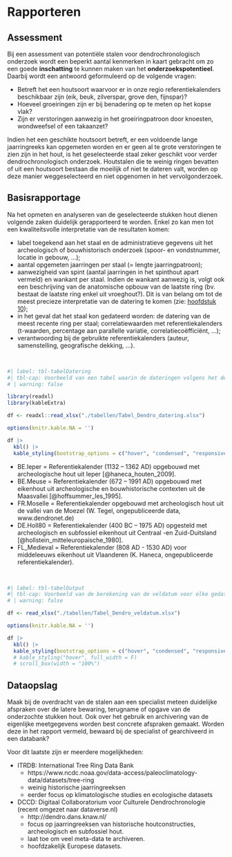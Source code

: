 # Rapporteren {#rapporteren}

## Assessment

Bij een assessment van potentiële stalen voor dendrochronologisch onderzoek wordt een beperkt aantal kenmerken in kaart gebracht om zo een goede **inschatting** te kunnen maken van het **onderzoekspotentieel**. Daarbij wordt een antwoord geformuleerd op de volgende vragen:

-   Betreft het een houtsoort waarvoor er in onze regio referentiekalenders beschikbaar zijn (eik, beuk, zilverspar, grove den, fijnspar)?
-   Hoeveel groeiringen zijn er bij benadering op te meten op het kopse vlak?
-   Zijn er verstoringen aanwezig in het groeiringpatroon door knoesten, wondweefsel of een takaanzet?

Indien het een geschikte houtsoort betreft, er een voldoende lange jaarringreeks kan opgemeten worden en er geen al te grote verstoringen te zien zijn in het hout, is het geselecteerde staal zeker geschikt voor verder dendrochronologisch onderzoek. Houtstalen die te weinig ringen bevatten of uit een houtsoort bestaan die moeilijk of niet te dateren valt, worden op deze manier weggeselecteerd en niet opgenomen in het vervolgonderzoek.

## Basisrapportage

Na het opmeten en analyseren van de geselecteerde stukken hout dienen volgende zaken duidelijk gerapporteerd te worden. Enkel zo kan men tot een kwaliteitsvolle interpretatie van de resultaten komen:

-   label toegekend aan het staal en de administratieve gegevens uit het archeologisch of bouwhistorisch onderzoek (spoor- en vondstnummer, locatie in gebouw, ...);
-   aantal opgemeten jaarringen per staal (= lengte jaarringpatroon);
-   aanwezigheid van spint (aantal jaarringen in het spinthout apart vermeld) en wankant per staal. Indien de wankant aanwezig is, volgt ook een beschrijving van de anatomische opbouw van de laatste ring (bv. bestaat de laatste ring enkel uit vroeghout?). Dit is van belang om tot de meest precieze interpretatie van de datering te komen (zie: [hoofdstuk 10](#interpretatie));
-   in het geval dat het staal kon gedateerd worden: de datering van de meest recente ring per staal; correlatiewaarden met referentiekalenders (t-waarden, percentage aan parallelle variatie, correlatiecoëfficiënt, ...);
-   verantwoording bij de gebruikte referentiekalenders (auteur, samenstelling, geografische dekking, ...).

<br>

```r
#| label: tbl-tabelDatering
#| tbl-cap: Voorbeeld van een tabel waarin de dateringen volgens het dendrochronologisch onderzoek worden gerapporteerd. Voor de gedateerde jaarringreeksen wordt telkens vermeld met welke referentiekalender er een betrouwbare overeenkomst werd gevonden. Dit wordt hier uitgedrukt door de tBP-waarden en het percentage aan parallelle variatie (%PV). Ook de overlap (= aantal jaar) tussen de opgemeten jaarringreeks en de referentiekalender wordt vermeld (OVL).
# | warning: false

library(readxl)
library(kableExtra)

df <- readxl::read_xlsx("./tabellen/Tabel_Dendro_datering.xlsx")

options(knitr.kable.NA = '')

df |> 
  kbl() |> 
  kable_styling(bootstrap_options = c("hover", "condensed", "responsive"))

```

-   BE.Ieper = Referentiekalender (1132 -- 1362 AD) opgebouwd met archeologische hout uit Ieper [@haneca_houten_2009].
-   BE.Meuse = Referentiekalender (672 -- 1991 AD) opgebouwd met eikenhout uit archeologische en bouwhistorische contexten uit de Maasvallei [@hoffsummer_les_1995].
-   FR.Moselle = Referentiekalender opgebouwd met archeologisch hout uit de vallei van de Moezel (W. Tegel, ongepubliceerde data, www.dendronet.de)
-   DE.Holl80 = Referentiekalender (400 BC -- 1975 AD) opgesteld met archeologisch en subfossiel eikenhout uit Centraal -en Zuid-Duitsland [@hollstein_mitteleuropaische_1980].
-   FL_Medieval = Referentiekalender (808 AD - 1530 AD) voor middeleeuws eikenhout uit Vlaanderen (K. Haneca, ongepubliceerde referentiekalender).

<br>

```r
#| label: tbl-tabelOutput
#| tbl-cap: Voorbeeld van de berekening van de veldatum voor elke gedateerde jaarringreeks. Bij deze berekening start men bij de einddatering en telt men al dan niet een aantal ontbrekende jaarringen bij in functie van het voorkomen van spinthout of wankant. (W = schors en/of wankant aanwezig).
# | warning: false

df <- read_xlsx("./tabellen/Tabel_Dendro_veldatum.xlsx")

options(knitr.kable.NA = '')

df |> 
  kbl() |> 
  kable_styling(bootstrap_options = c("hover", "condensed", "responsive"))
  # kable_styling("hover", full_width = F)  
  # scroll_box(width = "100%")

```

## Dataopslag

Maak bij de overdracht van de stalen aan een specialist meteen duidelijke afspraken over de latere bewaring, terugname of opgave van de onderzochte stukken hout. Ook over het gebruik en archivering van de eigenlijke meetgegevens worden best concrete afspraken gemaakt. Worden deze in het rapport vermeld, bewaard bij de specialist of gearchiveerd in een databank?

Voor dit laatste zijn er meerdere mogelijkheden:

-   ITRDB: International Tree Ring Data Bank
    -   https://www.ncdc.noaa.gov/data-access/paleoclimatology-data/datasets/tree-ring
    -   weinig historische jaarringreeksen
    -   eerder focus op klimatologische studies en ecologische datasets
-   DCCD: Digitaal Collaboratorium voor Culturele Dendrochronologie (recent omgezet naar dataverse.nl)
    -   http://dendro.dans.knaw.nl/
    -   focus op jaarringreeksen van historische houtconstructies, archeologisch en subfossiel hout.
    -   laat toe om veel meta-data te archiveren.
    -   hoofdzakelijk Europese datasets.
